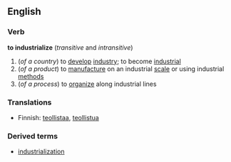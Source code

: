 ==English==
===Verb===
'''to industrialize'''  (''transitive'' and ''intransitive'')
#(''of a country'') to [[develop]] [[industry]]; to become [[industrial]]
#(''of a product'') to [[manufacture]] on an industrial [[scale]] or using industrial [[method]]s
#(''of a process'') to [[organize]] along industrial lines
===Translations===
*Finnish: [[teollistaa]], [[teollistua]]
===Derived terms===
*[[industrialization]]